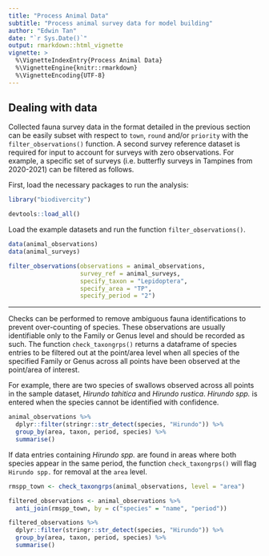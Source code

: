 ```yaml
---
title: "Process Animal Data"
subtitle: "Process animal survey data for model building"
author: "Edwin Tan"
date: "`r Sys.Date()`"
output: rmarkdown::html_vignette
vignette: >
  %\VignetteIndexEntry{Process Animal Data}
  %\VignetteEngine{knitr::rmarkdown}
  %\VignetteEncoding{UTF-8}
---
```


## Dealing with data

Collected fauna survey data in the format detailed in the previous section can be easily subset with respect to `town`, `round` and/or `priority` with the `filter_observations()` function. A second survey reference dataset is required for input to account for surveys with zero observations. For example, a specific set of surveys (i.e. butterfly surveys in Tampines from 2020-2021) can be filtered as follows.

First, load the necessary packages to run the analysis:

```r
library("biodivercity")
```

```r
devtools::load_all()
```

Load the example datasets and run the function `filter_observations()`.

```r
data(animal_observations)
data(animal_surveys)

filter_observations(observations = animal_observations, 
                    survey_ref = animal_surveys,
                    specify_taxon = "Lepidoptera",
                    specify_area = "TP",
                    specify_period = "2")
```

---

Checks can be performed to remove ambiguous fauna identifications to prevent over-counting of species. These observations are usually identifiable only to the Family or Genus level and should be recorded as such. The function `check_taxongrps()` returns a dataframe of species entries to be filtered out at the point/area level when all species of the specified Family or Genus across all points have been observed at the point/area of interest.

For example, there are two species of swallows observed across all points in the sample dataset, *Hirundo tahitica* and *Hirundo rustica*. *Hirundo spp.* is entered when the species cannot be identified with confidence.

```r
animal_observations %>% 
  dplyr::filter(stringr::str_detect(species, "Hirundo")) %>% 
  group_by(area, taxon, period, species) %>% 
  summarise()
```

If data entries containing *Hirundo spp.* are found in areas where both species appear in the same period, the function `check_taxongrps()` will flag `Hirundo spp.` for removal at the `area` level.

```r
rmspp_town <- check_taxongrps(animal_observations, level = "area")

filtered_observations <- animal_observations %>%
  anti_join(rmspp_town, by = c("species" = "name", "period"))

filtered_observations %>% 
  dplyr::filter(stringr::str_detect(species, "Hirundo")) %>% 
  group_by(area, taxon, period, species) %>% 
  summarise()

```
